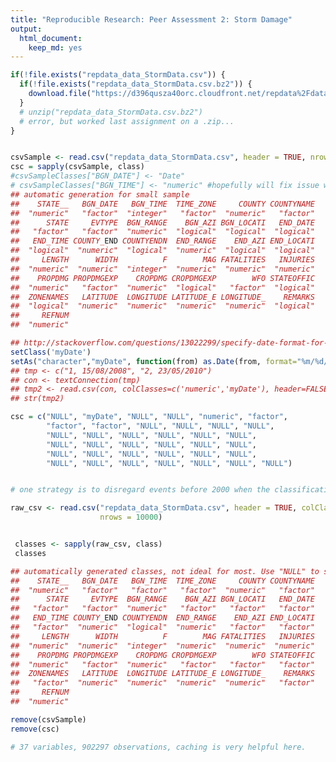 ```yaml
---
title: "Reproducible Research: Peer Assessment 2: Storm Damage"
output: 
  html_document: 
    keep_md: yes
---
```


<!-- Check for data, download, unpack -->
<!-- We have added the file to the git ignore because it is 47 MB compressed, 535 MB expanded. -->

<!-- This assignment should have a max of 3 figures, which may contain multiple plots, but still only 3 figures -->

<!-- The underlying questions are simple:
Across the US, Which types of events (EVTYPE) were most harmful to population health?
Across the US, which types of events have the greatest economic consequences?
-->

```r
if(!file.exists("repdata_data_StormData.csv")) {
  if(!file.exists("repdata_data_StormData.csv.bz2")) {
    download.file("https://d396qusza40orc.cloudfront.net/repdata%2Fdata%2FStormData.csv.bz2", "repdata_data_StormData.csv.bz2", quiet = TRUE)
  }
  # unzip("repdata_data_StormData.csv.bz2")
  # error, but worked last assignment on a .zip...
}


csvSample <- read.csv("repdata_data_StormData.csv", header = TRUE, nrows = 1000)
csc = sapply(csvSample, class)
#csvSampleClasses["BGN_DATE"] <- "Date"
# csvSampleClasses["BGN_TIME"] <- "numeric" #hopefully will fix issue with leading zeros
## automatic generation for small sample
##    STATE__   BGN_DATE   BGN_TIME  TIME_ZONE     COUNTY COUNTYNAME 
##  "numeric"   "factor"  "integer"   "factor"  "numeric"   "factor" 
##      STATE     EVTYPE  BGN_RANGE    BGN_AZI BGN_LOCATI   END_DATE 
##   "factor"   "factor"  "numeric"  "logical"  "logical"  "logical" 
##   END_TIME COUNTY_END COUNTYENDN  END_RANGE    END_AZI END_LOCATI 
##  "logical"  "numeric"  "logical"  "numeric"  "logical"  "logical" 
##     LENGTH      WIDTH          F        MAG FATALITIES   INJURIES 
##  "numeric"  "numeric"  "integer"  "numeric"  "numeric"  "numeric" 
##    PROPDMG PROPDMGEXP    CROPDMG CROPDMGEXP        WFO STATEOFFIC 
##  "numeric"   "factor"  "numeric"  "logical"   "factor"  "logical" 
##  ZONENAMES   LATITUDE  LONGITUDE LATITUDE_E LONGITUDE_    REMARKS 
##  "logical"  "numeric"  "numeric"  "numeric"  "numeric"  "logical" 
##     REFNUM 
##  "numeric"

## http://stackoverflow.com/questions/13022299/specify-date-format-for-colclasses-argument-in-read-table-read-csv
setClass('myDate')
setAs("character","myDate", function(from) as.Date(from, format="%m/%d/%Y") )
## tmp <- c("1, 15/08/2008", "2, 23/05/2010")
## con <- textConnection(tmp)
## tmp2 <- read.csv(con, colClasses=c('numeric','myDate'), header=FALSE)
## str(tmp2)

csc = c("NULL", "myDate", "NULL", "NULL", "numeric", "factor",
        "factor", "factor", "NULL", "NULL", "NULL", "NULL",
        "NULL", "NULL", "NULL", "NULL", "NULL", "NULL",
        "NULL", "NULL", "NULL", "NULL", "NULL", "NULL",
        "NULL", "NULL", "NULL", "NULL", "NULL", "NULL",
        "NULL", "NULL", "NULL", "NULL", "NULL", "NULL", "NULL")


# one strategy is to disregard events before 2000 when the classification method changed.

raw_csv <- read.csv("repdata_data_StormData.csv", header = TRUE, colClasses = csc,
                    nrows = 10000)


 classes <- sapply(raw_csv, class)
 classes

## automatically generated classes, not ideal for most. Use "NULL" to skip a column.
##    STATE__   BGN_DATE   BGN_TIME  TIME_ZONE     COUNTY COUNTYNAME 
##  "numeric"   "factor"   "factor"   "factor"  "numeric"   "factor" 
##      STATE     EVTYPE  BGN_RANGE    BGN_AZI BGN_LOCATI   END_DATE 
##   "factor"   "factor"  "numeric"   "factor"   "factor"   "factor" 
##   END_TIME COUNTY_END COUNTYENDN  END_RANGE    END_AZI END_LOCATI 
##   "factor"  "numeric"  "logical"  "numeric"   "factor"   "factor" 
##     LENGTH      WIDTH          F        MAG FATALITIES   INJURIES 
##  "numeric"  "numeric"  "integer"  "numeric"  "numeric"  "numeric" 
##    PROPDMG PROPDMGEXP    CROPDMG CROPDMGEXP        WFO STATEOFFIC 
##  "numeric"   "factor"  "numeric"   "factor"   "factor"   "factor" 
##  ZONENAMES   LATITUDE  LONGITUDE LATITUDE_E LONGITUDE_    REMARKS 
##   "factor"  "numeric"  "numeric"  "numeric"  "numeric"   "factor" 
##     REFNUM 
##  "numeric"

remove(csvSample)
remove(csc)

# 37 variables, 902297 observations, caching is very helpful here.
```

